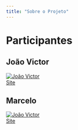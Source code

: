```yaml
---
title: "Sobre o Projeto"
---
```


# Participantes

## João Victor  
<a href="https://github.com/Veiga-a" target="_blank">
    <img class="profile-img" src="https://github.com/Veiga-a.png" alt="João Victor">
</a>  
[Site](https://veiga-a.github.io/site/)

## Marcelo  
<a href="https://github.com/Marcelo816" target="_blank">
    <img class="profile-img" src="https://github.com/Marcelo816.png" alt="João Victor">
</a>  
[Site](https://marcelo816.github.io/portifolio/)